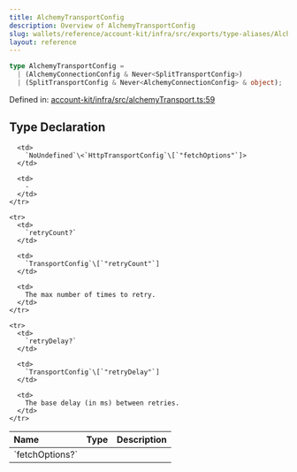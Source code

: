 ```yaml
---
title: AlchemyTransportConfig
description: Overview of AlchemyTransportConfig
slug: wallets/reference/account-kit/infra/src/exports/type-aliases/AlchemyTransportConfig
layout: reference
---
```


```ts
type AlchemyTransportConfig =
  | (AlchemyConnectionConfig & Never<SplitTransportConfig>)
  | (SplitTransportConfig & Never<AlchemyConnectionConfig> & object);
```

Defined in: [account-kit/infra/src/alchemyTransport.ts:59](https://github.com/alchemyplatform/aa-sdk/blob/e3c1a23e6e03f44bf2db3afddb97a91b175cba58/account-kit/infra/src/alchemyTransport.ts#L59)

## Type Declaration

<table>
  <thead>
    <tr>
      <th align="left">Name</th>
      <th align="left">Type</th>
      <th align="left">Description</th>
    </tr>
  </thead>

  <tbody>
    <tr>
      <td>
        `fetchOptions?`
      </td>

      <td>
        `NoUndefined`\<`HttpTransportConfig`\[`"fetchOptions"`]>
      </td>

      <td>
        ‐
      </td>
    </tr>

    <tr>
      <td>
        `retryCount?`
      </td>

      <td>
        `TransportConfig`\[`"retryCount"`]
      </td>

      <td>
        The max number of times to retry.
      </td>
    </tr>

    <tr>
      <td>
        `retryDelay?`
      </td>

      <td>
        `TransportConfig`\[`"retryDelay"`]
      </td>

      <td>
        The base delay (in ms) between retries.
      </td>
    </tr>

  </tbody>
</table>
